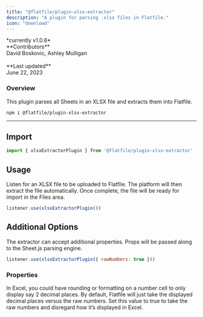 ```yaml
---
title: "@flatfile/plugin-xlsx-extractor"
description: "A plugin for parsing .xlsx files in Flatfile."
icon: "download"
---
```


<CardGroup cols={1}>
    <Card title="@flatfile/plugin-xlsx-extractor" href="https://github.com/FlatFilers/flatfile-plugins/tree/main/plugins/xlsx-extractor" icon="github" >
    *currently v1.0.6*
    <br/>
    **Contributors**<br/>
    David Boskovic, Ashley Mulligan<br/>
    <br/>
    **Last updated**<br/>
    June 22, 2023
    </Card>
</CardGroup>


### Overview

This plugin parses all Sheets in an XLSX file and extracts them into Flatfile.


```SSH Install
npm i @flatfile/plugin-xlsx-extractor
```


---

## Import

```js
import { xlsxExtractorPlugin } from '@flatfile/plugin-xlsx-extractor'
```

## Usage

Listen for an XLSX file to be uploaded to Flatfile. The platform will then extract the file automatically. Once complete, the file will be ready for import in the Files area.

```js
listener.use(xlsxExtractorPlugin())
```

## Additional Options

The extractor can accept additional properties. Props will be passed along to the Sheet.js parsing engine.

```js 
listener.use(xlsxExtractorPlugin({ rawNumbers: true }))
```

### Properties

<ParamField path="rawNumbers" type="boolean" optional>
  In Excel, you could have rounding or formatting on a number cell to only display say 2 decimal places.
   By default, Flatfile will just take the displayed decimal places versus the raw numbers. 
   Set this value to true to take the raw numbers and disregard how it’s displayed in Excel.
</ParamField>

